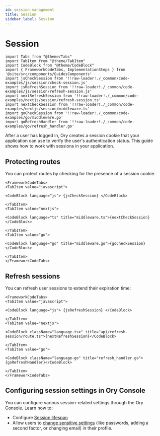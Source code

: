 ```yaml
---
id: session-management
title: Session
sidebar_label: Session
---
```


# Session

```mdx-code-block
import Tabs from "@theme/Tabs"
import TabItem from "@theme/TabItem"
import CodeBlock from "@theme/CodeBlock"
import { FrameworkCodeTabs, ImplementationSteps } from '@site/src/components/GuidesComponents'
import jsCheckSession from '!!raw-loader!./_common/code-examples/js/session/check-session.js'
import jsRefreshSession from '!!raw-loader!./_common/code-examples/js/session/refresh-session.js'
import nextRefreshSession from '!!raw-loader!./_common/code-examples/nextjs/session/refresh-session.ts'
import nextCheckSession from '!!raw-loader!./_common/code-examples/nextjs/session/middleware.ts'
import goCheckSession from '!!raw-loader!./_common/code-examples/go/middleware.go'
import goRefreshHandler from '!!raw-loader!./_common/code-examples/go/refresh_handler.go'
```

After a user has logged in, Ory creates a session cookie that your application can use to verify the user's authentication status.
This guide shows how to work with sessions in your application.

## Protecting routes

You can protect routes by checking for the presence of a session cookie.

```mdx-code-block
<FrameworkCodeTabs>
<TabItem value="javascript">
```

```mdx-code-block
<CodeBlock language="js"> {jsCheckSession} </CodeBlock>
```

```mdx-code-block
</TabItem>
<TabItem value="nextjs">
```

```mdx-code-block
<CodeBlock language="ts" title="middleware.ts">{nextCheckSession}</CodeBlock>
```

```mdx-code-block
</TabItem>
<TabItem value="go">
```

```mdx-code-block
<CodeBlock language="go" title="middleware.go">{goCheckSession}</CodeBlock>
```

```mdx-code-block
</TabItem>
</FrameworkCodeTabs>
```

## Refresh sessions

You can refresh user sessions to extend their expiration time:

```mdx-code-block
<FrameworkCodeTabs>
<TabItem value="javascript">
```

```mdx-code-block
<CodeBlock language="js"> {jsRefreshSession} </CodeBlock>
```

```mdx-code-block
</TabItem>
<TabItem value="nextjs">
```

```mdx-code-block
<CodeBlock className="language-tsx" title="api/refresh-session/route.ts">{nextRefreshSession}</CodeBlock>
```

```mdx-code-block
</TabItem>
<TabItem value="go">
```

```mdx-code-block
<CodeBlock className="language-go" title="refresh_handler.go">{goRefreshHandler}</CodeBlock>
```

```mdx-code-block
</TabItem>
</FrameworkCodeTabs>
```

## Configuring session settings in Ory Console

You can configure various session-related settings through the Ory Console. Learn how to:

- Configure [Session lifespan](/docs/kratos/session-management/10_session-lifespan.mdx)
- Allow users to [change sensitive settings](/docs/kratos/session-management/session-lifespan#privileged-sessions) (like
  passwords, adding a second factor, or changing email) in their profile.
